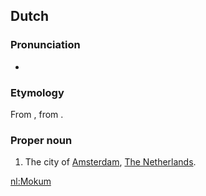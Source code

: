 ==Dutch==

===Pronunciation===
* {{audio|Nl-Mokum.ogg|Audio|lang=nl}}

===Etymology===
From {{der|nl|yi|מקום||place, safe haven|tr=mokem}}, from {{der|nl|he|מקום||place|tr=makóm}}.

===Proper noun===
{{wikipedia|lang=en}}
{{nl-noun|n|-|-}}

# {{lb|nl|informal}} The city of [[Amsterdam]], [[The Netherlands]].

[[nl:Mokum]]